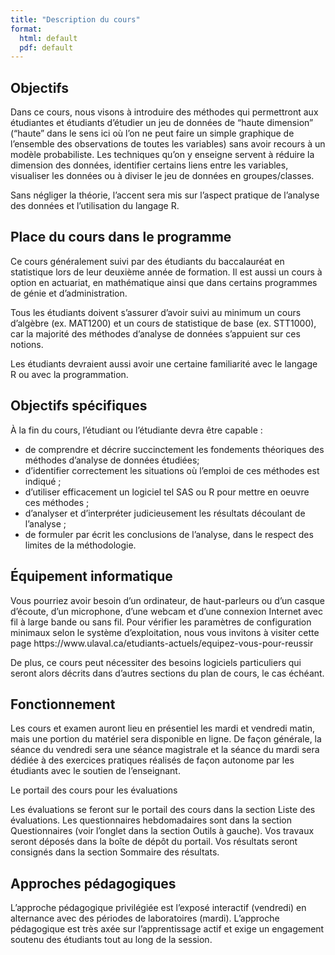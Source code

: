 ```yaml
--- 
title: "Description du cours"
format: 
  html: default 
  pdf: default 
--- 
```


## Objectifs

Dans ce cours, nous visons à introduire des méthodes qui permettront aux étudiantes et étudiants d'étudier un jeu de données de “haute dimension” (“haute” dans le sens ici où l’on ne peut faire un simple graphique de l’ensemble des observations de toutes les variables) sans avoir recours à un modèle probabiliste. Les techniques qu’on y enseigne servent  à réduire la dimension des données, identifier certains liens entre les variables, visualiser les données ou à diviser le jeu de données en groupes/classes.

Sans négliger la théorie, l'accent sera mis sur l'aspect pratique de l'analyse des données et l'utilisation du langage R.


## Place du cours dans le programme

Ce cours généralement suivi par des étudiants du baccalauréat en statistique lors de leur deuxième année de formation. Il est aussi un cours à option en actuariat, en mathématique ainsi que dans certains programmes de génie et d'administration.

Tous les étudiants doivent s'assurer d'avoir suivi au minimum un cours d'algèbre (ex. MAT1200) et un cours de statistique de base (ex. STT1000), car la majorité des méthodes d'analyse de données s'appuient sur ces notions.

Les étudiants devraient aussi avoir une certaine familiarité avec le langage R ou avec la programmation.

## Objectifs spécifiques

À la fin du cours, l'étudiant ou l'étudiante devra être capable :

* de comprendre et décrire succinctement les fondements théoriques des méthodes d’analyse de données étudiées;
* d’identifier correctement les situations où l’emploi de ces méthodes est indiqué ;
* d’utiliser efficacement un logiciel tel SAS ou R pour mettre en oeuvre ces méthodes ;
* d’analyser et d’interpréter judicieusement les résultats découlant de l’analyse ;
* de formuler par écrit les conclusions de l’analyse, dans le respect des limites de la méthodologie.

## Équipement informatique

Vous pourriez avoir besoin d’un ordinateur, de haut-parleurs ou d’un casque d’écoute, d’un microphone, d’une webcam et d’une connexion Internet avec fil à large bande ou sans fil. Pour vérifier les paramètres de configuration minimaux selon le système d’exploitation, nous vous invitons à visiter cette page https://www.ulaval.ca/etudiants-actuels/equipez-vous-pour-reussir

De plus, ce cours peut nécessiter des besoins logiciels particuliers qui seront alors décrits dans d’autres sections du plan de cours, le cas échéant.

## Fonctionnement

Les cours et examen auront lieu en présentiel les mardi et vendredi matin, mais une portion du matériel sera disponible en ligne. De façon générale, la séance du vendredi sera une séance magistrale et la séance du mardi sera dédiée à des exercices pratiques réalisés de façon autonome par les étudiants avec le soutien de l'enseignant.

Le portail des cours pour les évaluations

Les évaluations se feront sur le portail des cours dans la section Liste des évaluations. Les questionnaires hebdomadaires sont dans la section Questionnaires (voir l'onglet dans la section Outils à gauche). Vos travaux seront déposés dans la boîte de dépôt du portail. Vos résultats seront consignés dans la section Sommaire des résultats.


## Approches pédagogiques

L'approche pédagogique privilégiée est l'exposé interactif (vendredi) en alternance avec des périodes de laboratoires (mardi). L'approche pédagogique est très axée sur l'apprentissage actif et exige un engagement soutenu des étudiants tout au long de la session.

